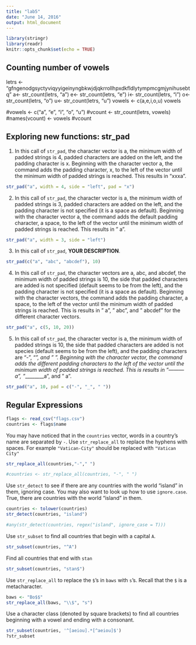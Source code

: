 ```yaml
---
title: "lab5"
date: "June 14, 2016"
output: html_document
---
```


```r
library(stringr)
library(readr)
knitr::opts_chunk$set(echo = TRUE)
```

## Counting number of vowels
letrs <- "gfngenodgsyctyviqyyigeinyngbkwjdjqkrrollhpxdkfldlytympmcgmjynihusebtq"
a<- str_count(letrs, "a")
e<- str_count(letrs, "e")
i<- str_count(letrs, "i")
o<- str_count(letrs, "o")
u<- str_count(letrs, "u")
vowels <- c(a,e,i,o,u)
vowels

#vowels <- c("a", "e", "i", "o", "u")
#vcount <- str_count(letrs, vowels)
#names(vcount) <- vowels
#vcount

## Exploring new functions: str_pad

1. In this call of `str_pad`, the character vector is a, the minimum width of padded strings is 4, padded characters are added on the left, and the padding character is x. Beginning with the character vector a, the command adds the padding character, x, to the left of the vector until the minimum width of padded strings is reached. This results in "xxxa".
```r
str_pad("a", width = 4, side = "left", pad = "x")
```

2. In this call of `str_pad`, the character vector is a, the minimum width of padded strings is 3, padded characters are added on the left, and the padding character is not specified (it is a space as default). Beginning with the character vector a, the command adds the default padding character, a space, to the left of the vector until the minimum width of padded strings is reached. This results in "  a".
```r
str_pad("a", width = 3, side = "left")
```

3. In this call of `str_pad`, __YOUR DESCRIPTION__.
```r
str_pad(c("a", "abc", "abcdef"), 10)
```

4. In this call of `str_pad`, the character vectors are a, abc, and abcdef, the minimum width of padded strings is 10, the side that padded characters are added is not specified (default seems to be from the left), and the padding character is not specified (it is a space as default). Beginning with the character vectors, the command adds the padding character, a space, to the left of the vector until the minimum width of padded strings is reached. This is results in "         a", "       abc", and "    abcdef" for the different character vectors. 
```r
str_pad("a", c(5, 10, 20))
```

5. In this call of `str_pad`, the character vector is a, the minimum width of padded strings is 10, the side that padded characters are added is not species (default seems to be from the left), and the padding characters are "-", "_", and " ". Beginning with the character vector, the command adds the different padding characters to the left of the vector until the minimum width of padded strings is reached. This is results in "---------a", "_________a", and "         a".
```r
str_pad("a", 10, pad = c("-", "_", " "))
```

## Regular Expressions
```r
flags <- read_csv("flags.csv")
countries <- flags$name
```

You may have noticed that in the `countries` vector, words in a country's name are separated by `-`.  Use `str_replace_all` to replace the hyphens with spaces.  For example `"Vatican-City"` should be replaced with `"Vatican City"`

```r
str_replace_all(countries,"-"," ")

#countries <- str_replace_all(countries, "-", " ")
```

Use `str_detect` to see if there are any countries with the world "island" in them, ignoring case.  You may also want to look up how to use `ignore.case`.
True, there are countries with the world "island" in them. 
```r
countries <- tolower(countries)
str_detect(countries, "island")

#any(str_detect(countries, regex("island", ignore_case = T)))
```

Use `str_subset` to find all countries that begin with a capital `A`.
```r
str_subset(countries, "^A")
```

Find all countries that end with `stan`
```r
str_subset(countries, "stan$")
```

Use `str_replace_all` to replace the `$`'s in `baws` with `s`'s.  Recall that the `$` is a metacharacter.
```r
baws <- "Bo$$"
str_replace_all(baws, "\\$", "s")
```

Use a character class (denoted by square brackets) to find all countries beginning with a vowel and ending with a consonant.
```r
str_subset(countries, '^[aeiou].*[^aeiou]$')
?str_subset
```
